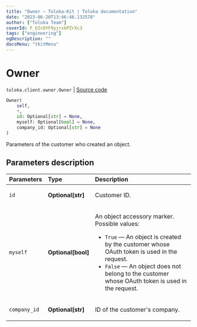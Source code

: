 ```yaml
---
title: "Owner — Toloka-Kit | Toloka documentation"
date: "2023-06-20T13:46:46.132578"
author: ["Toloka Team"]
coverId: F_bIcOYF9yjrxkPZrXc3
tags: ["engineering"]
ogDescription: ""
docsMenu: "tkitMenu"
---
```


# Owner

`toloka.client.owner.Owner` | [Source code](https://github.com/Toloka/toloka-kit/blob/v1.2.0/src/client/owner.py#L4)

```python
Owner(
    self,
    *,
    id: Optional[str] = None,
    myself: Optional[bool] = None,
    company_id: Optional[str] = None
)
```

Parameters of the customer who created an object.

## Parameters description

| Parameters | Type | Description |
| :----------| :----| :-----------|
`id`|**Optional\[str\]**|<p>Customer ID.</p>
`myself`|**Optional\[bool\]**|<p>An object accessory marker. Possible values:</p> <ul> <li>`True` — An object is created by the customer whose OAuth token is used in the request.</li> <li>`False` — An object does not belong to the customer whose OAuth token is used in the request.</li> </ul>
`company_id`|**Optional\[str\]**|<p>ID of the customer's company.</p>